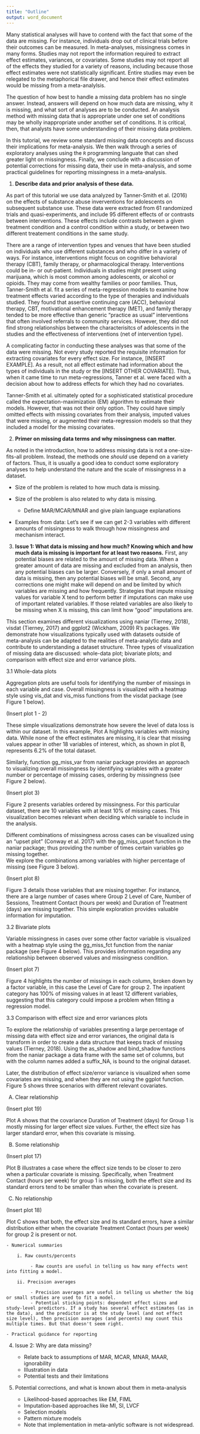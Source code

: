```yaml
---
title: "Outline"
output: word_document
---
```



Many statistical analyses will have to contend with the fact that some of the data are missing. 
For instance, individuals drop out of clinical trials before their outcomes can be measured. 
In meta-analyses, missingness comes in many forms. 
Studies may not report the information required to extract effect estimates, variances, or covariates. 
Some studies may not report all of the effects they studied for a variety of reasons, including because those effect estimates were not statistically significant.
Entire studies may even be relegated to the metaphorical file drawer, and hence their effect estimates would be missing from a meta-analylsis.

The question of how best to handle a missing data problem has no single answer.
Instead, answers will depend on how much data are missing, why it is missing, and what sort of analyses are to be conducted.
An analysis method with missing data that is appropriate under one set of conditions may be wholly inappropriate under another set of conditions.
It is critical, then, that analysts have some understanding of their missing data problem. 

In this tutorial, we review some standard missing data concepts and discuss their implications for meta-analysis. 
We then walk through a series of exploratory analyses using the `R` programming languate that can shed greater light on missingness. 
Finally, we conclude with a discussion of potential corrections for missing data, their use in meta-analysis, and some practical guidelines for reporting missingness in a meta-analysis.



1. **Describe data and prior analysis of these data.** 

As part of this tutorial we use data analyzed by Tanner-Smith et al. (2016) on the effects of substance abuse inverventions for adolescents on subsequent substance use. These data were extracted from 61 randomized trials and quasi-experiments, and include 95 different effects of or contrasts between interventions.  These effects include contrasts between a given treatment condition and a control condition within a study, or between two different treatement conditions in the same study. 

There are  a range of intervention types and venues that have been studied on individuals who use different substances and who differ in a variety of ways. For instance, interventions might focus on cognitive behavioral therapy (CBT), family therapy, or pharmacological therapy. 
Interventions could be in- or out-patient. 
Individuals in studies might present using marijuana, which is most common among adolescents, or alcohol or opioids. 
They may come from wealthy families or poor families. 
Thus, Tanner-Smith et al. fit a series of meta-regression models to examine how treatment effects varied according to the type of therapies and individuals studied. 
They found that assertive continuing care (ACC), behavioral therapy, CBT, motivational enhancement therapy (MET), and family therapy tended to be more effective than generic "practice as usual" interventions that often involved referrals to community services.
However, they did not find strong relationships between the characterisitcs of adolescents in the studies and the effectiveness of interventions (net of intervention type).

A complicating factor in conducting these analyses was that some of the data were missing. 
Not every study reported the requisite information for extracting covariates for every effect size.
For instance, [INSERT EXAMPLE].
As a result, not all effect estimate had information about the types of individuals in the study or the [INSERT OTHER COVARIATE].
Thus, when it came time to run meta-regressions, Tanner et al. were faced with a decision about how to address effects for which they had no covariates.

Tanner-Smith et al. ultimately opted for a sophisticated statistical procedure called the expectation-maximization (EM) algorithm to estimate their models. 
However, that was not their only option. 
They could have simply omitted effects with missing covariates from their analysis, imputed values that were missing, or augmented their meta-regression models so that they included a model for the missing covariates. 



2. **Primer on missing data terms and why missingness can matter.**

As noted in the introduction, how to address missing data is not a one-size-fits-all problem. 
Instead, the methods one *should* use depend on a variety of factors. 
Thus, it is usually a good idea to conduct some exploratory analyses to help understand the nature and the scale of missingness in a dataset.

- Size of the problem is related to how much data is missing.
- Size of the problem is also related to why data is missing.

     - Define MAR/MCAR/MNAR and give plain language explanations
     
- Examples from data: Let's see if we can get 2-3 variables with different amounts of missingness to walk through how missingness and mechanism interact.



3. **Issue 1: What data is missing and how much? Knowing which and how much data is missing is important for at least two reasons.** First, any potential biases are related to the amount of missing data. When a greater amount of data are missing and excluded from an analysis, then any potential biases can be larger. Conversely, if only a small amount of data is missing, then any potential biases will be small. Second, any corrections one might make will depend on and be limited by which variables are missing and how frequently. Strategies that impute missing values for variable X tend to perform better if imputations can make use of important related variables. If those related variables are also likely to be missing when X is missing, this can limit how "good" imputations are.

This section examines different visualizations using naniar (Tierney, 2018), visdat (Tierney, 2017) and ggplot2 (Wickham, 2009) R’s packages. We demonstrate how visualizations typically used with datasets outside of meta-analysis can be adapted to the realities of meta-analytic data and contribute to understanding a dataset structure. Three types of visualization of missing data are discussed: whole-data plot; bivariate plots; and comparison with effect size and error variance plots.   

3.1 Whole-data plots

Aggregation plots are useful tools for identifying the number of missings in each variable and case. Overall missingness is visualized with a heatmap style using vis_dat and vis_miss functions from the visdat package (see Figure 1 below). 

(Insert plot 1 - 2)

These simple visualizations demonstrate how severe the level of data loss is within our dataset. In this example, Plot A highlights variables with missing data. While none of the effect estimates are missing, it is clear that missing values appear in other 18 variables of interest, which, as shown in plot B, represents 6.2% of the total dataset. 

Similarly, function gg_miss_var from naniar package provides an approach to visualizing overall missingness by identifying variables with a greater number or percentage of missing cases, ordering by missingness (see Figure 2 below). 

(Insert plot 3)

Figure 2 presents variables ordered by missingness. For this particular dataset, there are 10 variables with at least 10% of missing cases. This visualization becomes relevant when deciding which variable to include in the analysis. 

Different combinations of missingness across cases can be visualized using an “upset plot” (Conway et al. 2017) with the gg_miss_upset function in the naniar package; thus providing the number of times certain variables go missing together.  
We explore the combinations among variables with higher percentage of missing (see Figure 3 below). 

(Insert plot 8)

Figure 3 details those variables that are missing together. For instance, there are a large number of cases where Group 2 Level of Care, Number of Sessions, Treatment Contact (hours per week) and Duration of Treatment (days) are missing together. This simple exploration provides valuable information for imputation. 


3.2 Bivariate plots 

Variable missingness in cases over some other factor variable is visualized with a heatmap style using the gg_miss_fct function from the naniar package (see Figure 4 below). This provides information regarding any relationship between observed values and missingness condition. 

(Insert plot 7)

Figure 4 highlights the number of missings in each column, broken down by a factor variable, in this case the Level of Care for group 2. The inpatient category has 100% of missing values in at least 12 different variables, suggesting that this category could impose a problem when fitting a regression model. 


3.3 Comparison with effect size and error variances plots

To explore the relationship of variables presenting a large percentage of missing data with effect size and error variances, the original data is transform in order to create a data structure that keeps track of missing values (Tierney, 2018). Using the as_shadow and bind_shadow functions from the naniar package a data frame with the same set of columns, but with the column names added a suffix_NA, is bound to the original dataset. 

Later, the distribution of effect size/error variance is visualized when some covariates are missing, and when they are not using the ggplot function. Figure 5 shows three scenarios with different relevant covariates. 

(A) Clear relationship

(Insert plot 19)

Plot A shows that the covariance Duration of Treatment (days) for Group 1 is mostly missing for larger effect size values. Further, the effect size has larger standard error, when this covariate is missing. 


(B) Some relationship

(Insert plot 17)

Plot B illustrates a case where the effect size tends to be closer to zero when a particular covariate is missing. Specifically, when Treatment Contact (hours per week) for group 1 is missing, both the effect size and its standard errors tend to be smaller than when the covariate is present. 


(C) No relationship

(Insert plot 18)

Plot C shows that both, the effect size and its standard errors, have a similar distribution either when the covariate Treatment Contact (hours per week) for group 2 is present or not. 


    - Numerical summaries

        i. Raw counts/percents
        
             - Raw counts are useful in telling us how many effects went into fitting a model.
             
        ii. Precision averages
        
             - Precision averages are useful in telling us whether the big or small studies are used to fit a model.
             - Potential sticking points: dependent effect sizes and study-level predictors. If a study has several effect estimates (as in the data), and the predictor is at the study level (and not effect size level), then precision averages (and percents) may count this multiple times. But that doesn't seem right.
    
    - Practical guidance for reporting
   
          
4. Issue 2: Why are data missing?

    - Relate back to assumptions of MAR, MCAR, MNAR, MAAR, ignorability
    - Illustration in data
    - Potential tests and their limitations
     
5. Potential corrections, and what is known about them in meta-analysis

     - Likelihood-based approaches like EM, FIML
     - Imputation-based approaches like MI, SI, LVCF
     - Selection models
     - Pattern mixture models
     - Note that implementation in meta-anlytic software is not widespread.


     


     
